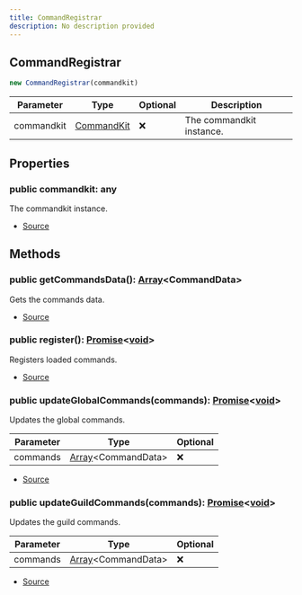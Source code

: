 ```yaml
---
title: CommandRegistrar
description: No description provided
---
```



## CommandRegistrar


```typescript
new CommandRegistrar(commandkit)
```
| Parameter | Type | Optional | Description |
| ----------- | ----------- | ----------- | ----------- |
| commandkit | [CommandKit](/docs/api-reference/classes/CommandKit) | ❌ | The commandkit instance. |


## Properties
### public commandkit: any
The commandkit instance.

- [Source](https://github.com/underctrl-io/commandkit/blob/e7997746676c2b18be64230c918cb998973d18b5/packages/commandkit/src/app/register/CommandRegistrar.ts#L18)

## Methods
### public getCommandsData(): [Array](https://developer.mozilla.org/en-US/docs/Web/JavaScript/Reference/Global_Objects/Array)\<CommandData>
Gets the commands data.



- [Source](https://github.com/underctrl-io/commandkit/blob/e7997746676c2b18be64230c918cb998973d18b5/packages/commandkit/src/app/register/CommandRegistrar.ts#L30)
### public register(): [Promise](https://developer.mozilla.org/en-US/docs/Web/JavaScript/Reference/Global_Objects/Promise)\<[void](https://developer.mozilla.org/en-US/docs/Web/JavaScript/Reference/Global_Objects/undefined)>
Registers loaded commands.



- [Source](https://github.com/underctrl-io/commandkit/blob/e7997746676c2b18be64230c918cb998973d18b5/packages/commandkit/src/app/register/CommandRegistrar.ts#L79)
### public updateGlobalCommands(commands): [Promise](https://developer.mozilla.org/en-US/docs/Web/JavaScript/Reference/Global_Objects/Promise)\<[void](https://developer.mozilla.org/en-US/docs/Web/JavaScript/Reference/Global_Objects/undefined)>
Updates the global commands.



| Parameter | Type | Optional |
| ----------- | ----------- | ----------- |
| commands | [Array](https://developer.mozilla.org/en-US/docs/Web/JavaScript/Reference/Global_Objects/Array)\<CommandData> | ❌ |


- [Source](https://github.com/underctrl-io/commandkit/blob/e7997746676c2b18be64230c918cb998973d18b5/packages/commandkit/src/app/register/CommandRegistrar.ts#L122)
### public updateGuildCommands(commands): [Promise](https://developer.mozilla.org/en-US/docs/Web/JavaScript/Reference/Global_Objects/Promise)\<[void](https://developer.mozilla.org/en-US/docs/Web/JavaScript/Reference/Global_Objects/undefined)>
Updates the guild commands.



| Parameter | Type | Optional |
| ----------- | ----------- | ----------- |
| commands | [Array](https://developer.mozilla.org/en-US/docs/Web/JavaScript/Reference/Global_Objects/Array)\<CommandData> | ❌ |


- [Source](https://github.com/underctrl-io/commandkit/blob/e7997746676c2b18be64230c918cb998973d18b5/packages/commandkit/src/app/register/CommandRegistrar.ts#L160)